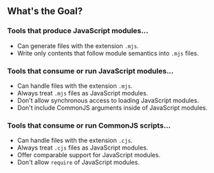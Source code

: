 ## What's the Goal?

### Tools that produce JavaScript modules...

* Can generate files with the extension `.mjs`.
* Write only contents that follow module semantics into `.mjs` files.

### Tools that consume or run JavaScript modules...

* Can handle files with the extension `.mjs`.
* Always treat `.mjs` files as JavaScript modules.
* Don't allow synchronous access to loading JavaScript modules.
* Don't include CommonJS arguments inside of JavaScript modules.

### Tools that consume or run CommonJS scripts...

* Can handle files with the extension `.cjs`.
* Always treat `.cjs` files as JavaScript modules.
* Offer comparable support for JavaScript modules.
* Don't allow `require` of JavaScript modules.
